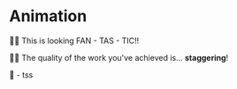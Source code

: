 # Animation

👨‍💼 This is looking FAN - TAS - TIC!!

👨‍💼 The quality of the work you've achieved is... **staggering**!

🥁 - tss
